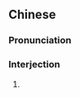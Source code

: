 ==Chinese==
{{zh-forms}}

===Pronunciation===
{{zh-pron
|m=wǒcā
|cat=intj
}}

===Interjection===
{{zh-interj}}

# {{lb|zh|euphemistic}} {{zh-alt-form|我肏}}